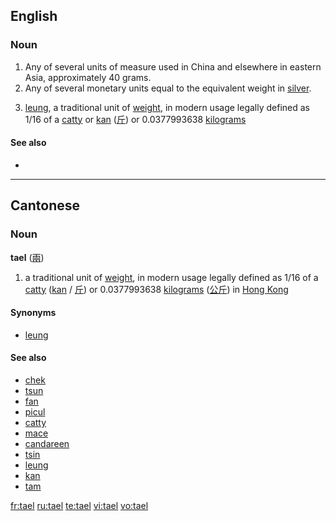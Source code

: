 ==English==
===Noun===
{{en-noun}}
# Any of several units of measure used in China and elsewhere in eastern Asia, approximately 40 grams.
# Any of several monetary units equal to the equivalent weight in [[silver]].
# {{Hong Kong}} [[leung]], a traditional unit of [[weight]], in modern usage legally defined as 1/16 of a [[catty]] or [[kan]] ([[斤]])  or  0.0377993638 [[kilogram]]s 

====See also====
*{{pedialite}}

----

==Cantonese==
===Noun===
{{yue-noun|HK|HK=tael|tas=兩}} '''tael''' ([[兩]])

# a traditional unit of [[weight]], in modern usage legally defined as 1/16 of a [[catty]] ([[kan]] / [[斤]]) or 0.0377993638 [[kilogram]]s ([[公斤]]) in [[Hong Kong]]

====Synonyms====
* [[leung]]

====See also====
* [[chek]]
* [[tsun]]
* [[fan]]
* [[picul]]
* [[catty]]
* [[mace]]
* [[candareen]]
* [[tsin]]
* [[leung]]
* [[kan]]
* [[tam]]

[[fr:tael]]
[[ru:tael]]
[[te:tael]]
[[vi:tael]]
[[vo:tael]]
